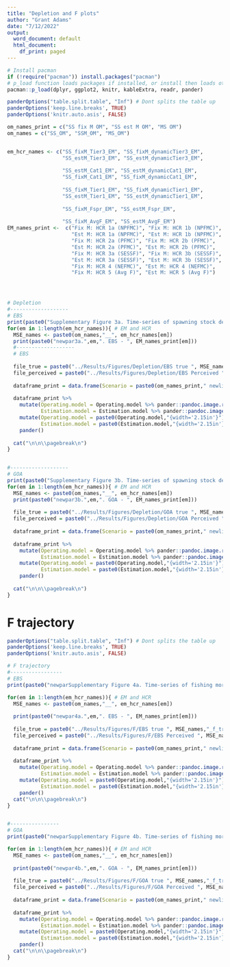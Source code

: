 ```yaml
---
title: "Depletion and F plots"
author: "Grant Adams"
date: "7/12/2022"
output:
  word_document: default
  html_document:
    df_print: paged
---
```


\newpage
```r
# Install pacman
if (!require("pacman")) install.packages("pacman")
# p_load function loads packages if installed, or install then loads otherwise
pacman::p_load(dplyr, ggplot2, knitr, kableExtra, readr, pander)
```



```r
panderOptions("table.split.table", "Inf") # Dont splits the table up
panderOptions('keep.line.breaks', TRUE)
panderOptions('knitr.auto.asis', FALSE)

om_names_print = c("SS fix M OM", "SS est M OM", "MS OM")
om_names = c("SS_OM", "SSM_OM", "MS_OM")


em_hcr_names <- c("SS_fixM_Tier3_EM", "SS_fixM_dynamicTier3_EM",
                  "SS_estM_Tier3_EM", "SS_estM_dynamicTier3_EM",
                  
                  "SS_estM_Cat1_EM", "SS_estM_dynamicCat1_EM",
                  "SS_fixM_Cat1_EM", "SS_fixM_dynamicCat1_EM", 
                  
                  "SS_fixM_Tier1_EM", "SS_fixM_dynamicTier1_EM", 
                  "SS_estM_Tier1_EM", "SS_estM_dynamicTier1_EM",
                  
                  "SS_fixM_Fspr_EM", "SS_estM_Fspr_EM",  
                  
                  "SS_fixM_AvgF_EM", "SS_estM_AvgF_EM")
EM_names_print <-  c("Fix M: HCR 1a (NPFMC)", "Fix M: HCR 1b (NPFMC)", 
                     "Est M: HCR 1a (NPFMC)", "Est M: HCR 1b (NPFMC)",
                     "Fix M: HCR 2a (PFMC)", "Fix M: HCR 2b (PFMC)", 
                     "Est M: HCR 2a (PFMC)", "Est M: HCR 2b (PFMC)", 
                     "Fix M: HCR 3a (SESSF)", "Fix M: HCR 3b (SESSF)", 
                     "Est M: HCR 3a (SESSF)", "Est M: HCR 3b (SESSF)", 
                     "Fix M: HCR 4 (NEFMC)", "Est M: HCR 4 (NEFMC)",
                     "Fix M: HCR 5 (Avg F)", "Est M: HCR 5 (Avg F)")




# Depletion
#-------------------
# EBS
print(paste0("Supplementary Figure 3a. Time-series of spawning stock depletion as determined from the operating model (OM; left) and terminal estimation model in the EBS under experiment 1. Depletion under equilibrium given no fishing is indicated by the black line and target and limit depletion is indicated by the blue and red lines, respectively."))
for(em in 1:length(em_hcr_names)){ # EM and HCR
  MSE_names <- paste0(om_names,"__", em_hcr_names[em])
  print(paste0("newpar3a.",em,". EBS - ", EM_names_print[em]))
  #-------------------
  # EBS
  
  file_true = paste0("../Results/Figures/Depletion/EBS true ", MSE_names,"_depletionssb_trajectory.png")
  file_perceived = paste0("../Results/Figures/Depletion/EBS Perceived ", MSE_names,"_depletionssb_trajectory.png")
  
  dataframe_print = data.frame(Scenario = paste0(om_names_print," newline ",EM_names_print[em]), "Operating model" = file_true, "Estimation model" = file_perceived)
  
  dataframe_print %>%
    mutate(Operating.model = Operating.model %>% pander::pandoc.image.return(),
           Estimation.model = Estimation.model %>% pander::pandoc.image.return()) %>%
    mutate(Operating.model = paste0(Operating.model,"{width='2.15in'}"),
           Estimation.model = paste0(Estimation.model,"{width='2.15in'}")) %>%
    pander()
  
  cat("\n\n\\pagebreak\n")
}


#-------------------
# GOA
print(paste0("Supplementary Figure 3b. Time-series of spawning stock depletion as determined from the operating model (OM; left) and terminal estimation model in the GOA under experiment 1. Depletion under equilibrium given no fishing is indicated by the black line and target and limit depletion is indicated by the blue and red lines, respectively."))
for(em in 1:length(em_hcr_names)){ # EM and HCR
  MSE_names <- paste0(om_names,"__", em_hcr_names[em])
  print(paste0("newpar3b.",em,". GOA - ", EM_names_print[em]))
  
  file_true = paste0("../Results/Figures/Depletion/GOA true ", MSE_names,"_depletionssb_trajectory.png")
  file_perceived = paste0("../Results/Figures/Depletion/GOA Perceived ", MSE_names,"_depletionssb_trajectory.png")
  
  dataframe_print = data.frame(Scenario = paste0(om_names_print," newline ",EM_names_print[em]), "Operating model" = file_true, "Estimation model" = file_perceived)
  
  dataframe_print %>%
    mutate(Operating.model = Operating.model %>% pander::pandoc.image.return(),
           Estimation.model = Estimation.model %>% pander::pandoc.image.return()) %>%
    mutate(Operating.model = paste0(Operating.model,"{width='2.15in'}"),
           Estimation.model = paste0(Estimation.model,"{width='2.15in'}")) %>%
    pander()
  
  cat("\n\n\\pagebreak\n")
}

```


# F trajectory
\newpage
```r
panderOptions("table.split.table", "Inf") # Dont splits the table up
panderOptions('keep.line.breaks', TRUE)
panderOptions('knitr.auto.asis', FALSE)

# F trajectory
#-----------------
# EBS
print(paste0("newparSupplementary Figure 4a. Time-series of fishing mortality as determined from the operating model (OM; left) and terminal estimation model in the EBS under experiment 1. Target and limit reference points are indicated by the blue and red lines, respectively."))

for(em in 1:length(em_hcr_names)){ # EM and HCR
  MSE_names <- paste0(om_names,"__", em_hcr_names[em])
  
  print(paste0("newpar4a.",em,". EBS - ", EM_names_print[em]))
  
  file_true = paste0("../Results/Figures/F/EBS true ", MSE_names,"_f_trajectory.png")
  file_perceived = paste0("../Results/Figures/F/EBS Perceived ", MSE_names,"_f_trajectory.png")
  
  dataframe_print = data.frame(Scenario = paste0(om_names_print," newline ",EM_names_print[em]), "Operating model" = file_true, "Estimation model" = file_perceived)
  
  dataframe_print %>%
    mutate(Operating.model = Operating.model %>% pander::pandoc.image.return(),
           Estimation.model = Estimation.model %>% pander::pandoc.image.return()) %>%
    mutate(Operating.model = paste0(Operating.model,"{width='2.15in'}"),
           Estimation.model = paste0(Estimation.model,"{width='2.15in'}")) %>%
    pander()
  cat("\n\n\\pagebreak\n")
}


#----------------
# GOA
print(paste0("newparSupplementary Figure 4b. Time-series of fishing mortality as determined from the operating model (OM; left) and terminal estimation model in the GOA under experiment 1. Target and limit reference points are indicated by the blue and red lines, respectively."))

for(em in 1:length(em_hcr_names)){ # EM and HCR
  MSE_names <- paste0(om_names,"__", em_hcr_names[em])
  
  print(paste0("newpar4b.",em,". GOA - ", EM_names_print[em]))
  
  file_true = paste0("../Results/Figures/F/GOA true ", MSE_names,"_f_trajectory.png")
  file_perceived = paste0("../Results/Figures/F/GOA Perceived ", MSE_names,"_f_trajectory.png")
  
  dataframe_print = data.frame(Scenario = paste0(om_names_print," newline ",EM_names_print[em]), "Operating model" = file_true, "Estimation model" = file_perceived)
  
  dataframe_print %>%
    mutate(Operating.model = Operating.model %>% pander::pandoc.image.return(),
           Estimation.model = Estimation.model %>% pander::pandoc.image.return()) %>%
    mutate(Operating.model = paste0(Operating.model,"{width='2.15in'}"),
           Estimation.model = paste0(Estimation.model,"{width='2.15in'}")) %>%
    pander()
  cat("\n\n\\pagebreak\n")
}


```
